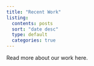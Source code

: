 ```yaml
---
title: "Recent Work"
listing: 
  contents: posts
  sort: "date desc"
  type: default
  categories: true
---
```


Read more about our work here.
